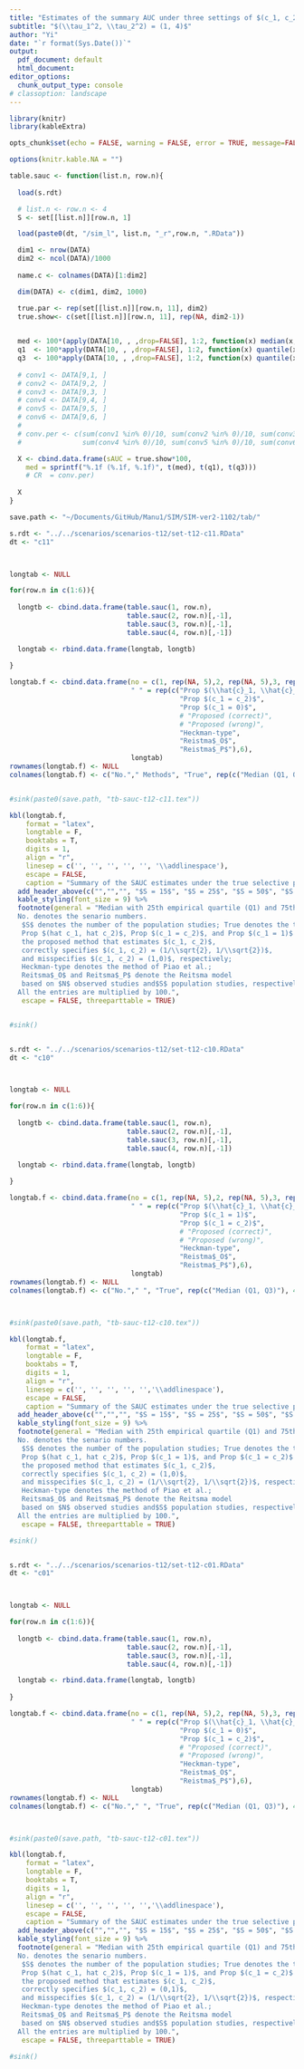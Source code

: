 ```yaml
---
title: "Estimates of the summary AUC under three settings of $(c_1, c_2)$"
subtitle: "$(\\tau_1^2, \\tau_2^2) = (1, 4)$"
author: "Yi"
date: "`r format(Sys.Date())`"
output:
  pdf_document: default
  html_document: 
editor_options:
  chunk_output_type: console
# classoption: landscape
---
```


```r

library(knitr)
library(kableExtra)

opts_chunk$set(echo = FALSE, warning = FALSE, error = TRUE, message=FALSE, comment="")

options(knitr.kable.NA = "")

table.sauc <- function(list.n, row.n){
 
  load(s.rdt) 

  # list.n <- row.n <- 4
  S <- set[[list.n]][row.n, 1]

  load(paste0(dt, "/sim_l", list.n, "_r",row.n, ".RData"))

  dim1 <- nrow(DATA)
  dim2 <- ncol(DATA)/1000
  
  name.c <- colnames(DATA)[1:dim2]

  dim(DATA) <- c(dim1, dim2, 1000)

  true.par <- rep(set[[list.n]][row.n, 11], dim2)
  true.show<- c(set[[list.n]][row.n, 11], rep(NA, dim2-1))

  
  med <- 100*(apply(DATA[10, , ,drop=FALSE], 1:2, function(x) median(x, na.rm = TRUE)) - true.par)
  q1  <- 100*apply(DATA[10, , ,drop=FALSE], 1:2, function(x) quantile(x, prob =0.25, na.rm = TRUE))
  q3  <- 100*apply(DATA[10, , ,drop=FALSE], 1:2, function(x) quantile(x, prob =0.75, na.rm = TRUE))
  
  # conv1 <- DATA[9,1, ]
  # conv2 <- DATA[9,2, ]
  # conv3 <- DATA[9,3, ]
  # conv4 <- DATA[9,4, ]
  # conv5 <- DATA[9,5, ] 
  # conv6 <- DATA[9,6, ] 
  # 
  # conv.per <- c(sum(conv1 %in% 0)/10, sum(conv2 %in% 0)/10, sum(conv3 %in% 0)/10, 
  #               sum(conv4 %in% 0)/10, sum(conv5 %in% 0)/10, sum(conv6 %in% 0)/10)

  X <- cbind.data.frame(sAUC = true.show*100,
    med = sprintf("%.1f (%.1f, %.1f)", t(med), t(q1), t(q3)))
    # CR  = conv.per)
  
  X
}

save.path <- "~/Documents/GitHub/Manu1/SIM/SIM-ver2-1102/tab/"
```



```r

s.rdt <- "../../scenarios/scenarios-t12/set-t12-c11.RData"
dt <- "c11"



longtab <- NULL

for(row.n in c(1:6)){
  
  longtb <- cbind.data.frame(table.sauc(1, row.n),
                             table.sauc(2, row.n)[,-1],
                             table.sauc(3, row.n)[,-1],
                             table.sauc(4, row.n)[,-1])

  longtab <- rbind.data.frame(longtab, longtb)
  
}

longtab.f <- cbind.data.frame(no = c(1, rep(NA, 5),2, rep(NA, 5),3, rep(NA, 5),4, rep(NA, 5),5, rep(NA, 5),6, rep(NA, 5) ),
                              " " = rep(c("Prop $(\\hat{c}_1, \\hat{c}_2)$",
                                          "Prop $(c_1 = c_2)$",
                                          "Prop $(c_1 = 0)$",
                                          # "Proposed (correct)",
                                          # "Proposed (wrong)",
                                          "Heckman-type",
                                          "Reistma$_O$",
                                          "Reistma$_P$"),6),
                              longtab)
rownames(longtab.f) <- NULL
colnames(longtab.f) <- c("No."," Methods", "True", rep(c("Median (Q1, Q3)"), 4))


#sink(paste0(save.path, "tb-sauc-t12-c11.tex"))

kbl(longtab.f, 
    format = "latex",
    longtable = F, 
    booktabs = T, 
    digits = 1,
    align = "r",
    linesep = c('', '', '', '', '', '\\addlinespace'),
    escape = FALSE,
    caption = "Summary of the SAUC estimates under the true selective publication mechanism of $(c_1, c_2) = (1/\\sqrt{2}, 1/\\sqrt{2})$") %>% 
  add_header_above(c("","","", "$S = 15$", "$S = 25$", "$S = 50$", "$S = 200$"), escape = FALSE) %>% 
  kable_styling(font_size = 9) %>%
  footnote(general = "Median with 25th empirical quartile (Q1) and 75th empirical quartile (Q3) and convergence rate (CR) are reported. 
  No. denotes the senario numbers.
   $S$ denotes the number of the population studies; True denotes the the true value of the SAUC.
   Prop $(hat c_1, hat c_2)$, Prop $(c_1 = c_2)$, and Prop $(c_1 = 1)$ denote 
   the proposed method that estimates $(c_1, c_2)$, 
   correctly specifies $(c_1, c_2) = (1/\\sqrt{2}, 1/\\sqrt{2})$, 
   and misspecifies $(c_1, c_2) = (1,0)$, respectively;
   Heckman-type denotes the method of Piao et al.;
   Reitsma$_O$ and Reitsma$_P$ denote the Reitsma model 
   based on $N$ observed studies and$S$ population studies, respectively. 
  All the entries are multiplied by 100.", 
   escape = FALSE, threeparttable = TRUE)


#sink()



```


```r

s.rdt <- "../../scenarios/scenarios-t12/set-t12-c10.RData"
dt <- "c10"



longtab <- NULL

for(row.n in c(1:6)){
  
  longtb <- cbind.data.frame(table.sauc(1, row.n),
                             table.sauc(2, row.n)[,-1],
                             table.sauc(3, row.n)[,-1],
                             table.sauc(4, row.n)[,-1])

  longtab <- rbind.data.frame(longtab, longtb)
  
}

longtab.f <- cbind.data.frame(no = c(1, rep(NA, 5),2, rep(NA, 5),3, rep(NA, 5),4, rep(NA, 5),5, rep(NA, 5),6, rep(NA, 5) ),
                              " " = rep(c("Prop $(\\hat{c}_1, \\hat{c}_2)$",
                                          "Prop $(c_1 = 1)$",
                                          "Prop $(c_1 = c_2)$",
                                          # "Proposed (correct)",
                                          # "Proposed (wrong)",
                                          "Heckman-type",
                                          "Reistma$_O$",
                                          "Reistma$_P$"),6),
                              longtab)
rownames(longtab.f) <- NULL
colnames(longtab.f) <- c("No."," ", "True", rep(c("Median (Q1, Q3)"), 4))



#sink(paste0(save.path, "tb-sauc-t12-c10.tex"))

kbl(longtab.f, 
    format = "latex",
    longtable = F, 
    booktabs = T, 
    digits = 1,
    align = "r",
    linesep = c('', '', '', '', '','\\addlinespace'),
    escape = FALSE,
    caption = "Summary of the SAUC estimates under the true selective publication mechanism of $(c_1, c_2) = (1,0)$") %>% 
  add_header_above(c("","","", "$S = 15$", "$S = 25$", "$S = 50$", "$S = 200$"), escape = FALSE) %>% 
  kable_styling(font_size = 9) %>%
  footnote(general = "Median with 25th empirical quartile (Q1) and 75th empirical quartile (Q3) and convergence rate (CR) are reported. 
  No. denotes the senario numbers.
   $S$ denotes the number of the population studies; True denotes the the true value of the SAUC.
   Prop $(hat c_1, hat c_2)$, Prop $(c_1 = 1)$, and Prop $(c_1 = c_2)$ denote 
   the proposed method that estimates $(c_1, c_2)$, 
   correctly specifies $(c_1, c_2) = (1,0)$, 
   and misspecifies $(c_1, c_2) = (1/\\sqrt{2}, 1/\\sqrt{2})$, respectively;
   Heckman-type denotes the method of Piao et al.;
   Reitsma$_O$ and Reitsma$_P$ denote the Reitsma model 
   based on $N$ observed studies and$S$ population studies, respectively. 
  All the entries are multiplied by 100.", 
   escape = FALSE, threeparttable = TRUE)

#sink()



```




```r

s.rdt <- "../../scenarios/scenarios-t12/set-t12-c01.RData"
dt <- "c01"



longtab <- NULL

for(row.n in c(1:6)){
  
  longtb <- cbind.data.frame(table.sauc(1, row.n),
                             table.sauc(2, row.n)[,-1],
                             table.sauc(3, row.n)[,-1],
                             table.sauc(4, row.n)[,-1])

  longtab <- rbind.data.frame(longtab, longtb)
  
}

longtab.f <- cbind.data.frame(no = c(1, rep(NA, 5),2, rep(NA, 5),3, rep(NA, 5),4, rep(NA, 5),5, rep(NA, 5),6, rep(NA, 5) ),
                              " " = rep(c("Prop $(\\hat{c}_1, \\hat{c}_2)$",
                                          "Prop $(c_1 = 0)$",
                                          "Prop $(c_1 = c_2)$",
                                          # "Proposed (correct)",
                                          # "Proposed (wrong)",
                                          "Heckman-type",
                                          "Reistma$_O$",
                                          "Reistma$_P$"),6),
                              longtab)
rownames(longtab.f) <- NULL
colnames(longtab.f) <- c("No."," ", "True", rep(c("Median (Q1, Q3)"), 4))



#sink(paste0(save.path, "tb-sauc-t12-c01.tex"))

kbl(longtab.f, 
    format = "latex",
    longtable = F, 
    booktabs = T, 
    digits = 1,
    align = "r",
    linesep = c('', '', '', '', '','\\addlinespace'),
    escape = FALSE,
    caption = "Summary of the SAUC estimates under the true selective publication mechanism of $(c_1, c_2) = (0,1)$") %>% 
  add_header_above(c("","","", "$S = 15$", "$S = 25$", "$S = 50$", "$S = 200$"), escape = FALSE) %>% 
  kable_styling(font_size = 9) %>%
  footnote(general = "Median with 25th empirical quartile (Q1) and 75th empirical quartile (Q3) and convergence rate (CR) are reported. 
  No. denotes the senario numbers.
   $S$ denotes the number of the population studies; True denotes the the true value of the SAUC.
   Prop $(hat c_1, hat c_2)$, Prop $(c_1 = 1)$, and Prop $(c_1 = c_2)$ denote 
   the proposed method that estimates $(c_1, c_2)$, 
   correctly specifies $(c_1, c_2) = (0,1)$, 
   and misspecifies $(c_1, c_2) = (1/\\sqrt{2}, 1/\\sqrt{2})$, respectively;
   Heckman-type denotes the method of Piao et al.;
   Reitsma$_O$ and Reitsma$_P$ denote the Reitsma model 
   based on $N$ observed studies and$S$ population studies, respectively. 
  All the entries are multiplied by 100.", 
   escape = FALSE, threeparttable = TRUE)

#sink()



```

